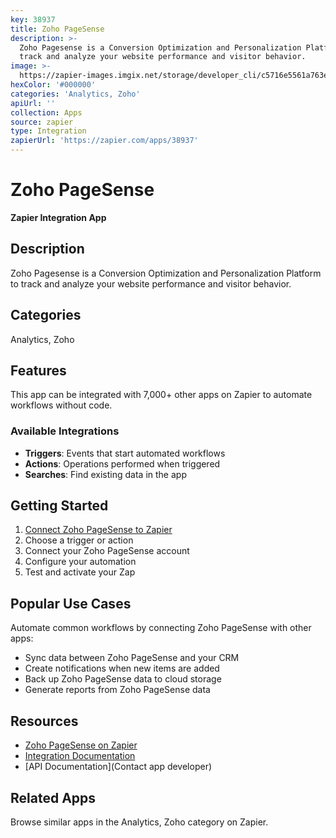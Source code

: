 ```yaml
---
key: 38937
title: Zoho PageSense
description: >-
  Zoho Pagesense is a Conversion Optimization and Personalization Platform to
  track and analyze your website performance and visitor behavior.
image: >-
  https://zapier-images.imgix.net/storage/developer_cli/c5716e5561a763ea501f9c9604ef2314.png?auto=format%2Ccompress&ixlib=python-3.0.0&q=50
hexColor: '#000000'
categories: 'Analytics, Zoho'
apiUrl: ''
collection: Apps
source: zapier
type: Integration
zapierUrl: 'https://zapier.com/apps/38937'
---
```

# Zoho PageSense

**Zapier Integration App**

## Description

Zoho Pagesense is a Conversion Optimization and Personalization Platform to track and analyze your website performance and visitor behavior.

## Categories

Analytics, Zoho

## Features

This app can be integrated with 7,000+ other apps on Zapier to automate workflows without code.

### Available Integrations

- **Triggers**: Events that start automated workflows
- **Actions**: Operations performed when triggered
- **Searches**: Find existing data in the app

## Getting Started

1. [Connect Zoho PageSense to Zapier](https://zapier.com/apps/38937)
2. Choose a trigger or action
3. Connect your Zoho PageSense account
4. Configure your automation
5. Test and activate your Zap

## Popular Use Cases

Automate common workflows by connecting Zoho PageSense with other apps:

- Sync data between Zoho PageSense and your CRM
- Create notifications when new items are added
- Back up Zoho PageSense data to cloud storage
- Generate reports from Zoho PageSense data

## Resources

- [Zoho PageSense on Zapier](https://zapier.com/apps/38937)
- [Integration Documentation](https://zapier.com/apps/38937/integrations)
- [API Documentation](Contact app developer)

## Related Apps

Browse similar apps in the Analytics, Zoho category on Zapier.

